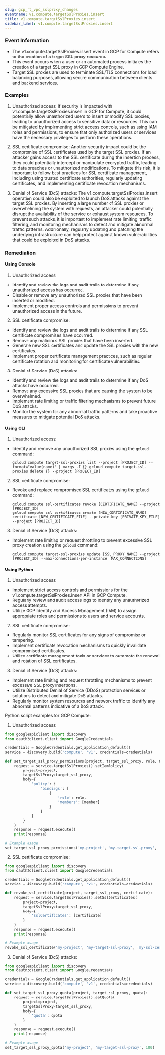 ```yaml
--- 
slug: gcp_rt_vpc_sslproxy_changes
eventname: v1.compute.targetSslProxies.insert
title: v1.compute.targetSslProxies.insert
sidebar_label: v1.compute.targetSslProxies.insert
---
```

                       
### Event Information

- The v1.compute.targetSslProxies.insert event in GCP for Compute refers to the creation of a target SSL proxy resource.
- This event occurs when a user or an automated process initiates the creation of a target SSL proxy in GCP Compute Engine.
- Target SSL proxies are used to terminate SSL/TLS connections for load balancing purposes, allowing secure communication between clients and backend services.


### Examples

1. Unauthorized access: If security is impacted with v1.compute.targetSslProxies.insert in GCP for Compute, it could potentially allow unauthorized users to insert or modify SSL proxies, leading to unauthorized access to sensitive data or resources. This can be mitigated by implementing strict access controls, such as using IAM roles and permissions, to ensure that only authorized users or services have the necessary privileges to perform these operations.

2. SSL certificate compromise: Another security impact could be the compromise of SSL certificates used by the target SSL proxies. If an attacker gains access to the SSL certificate during the insertion process, they could potentially intercept or manipulate encrypted traffic, leading to data breaches or unauthorized modifications. To mitigate this risk, it is important to follow best practices for SSL certificate management, including using trusted certificate authorities, regularly updating certificates, and implementing certificate revocation mechanisms.

3. Denial of Service (DoS) attacks: The v1.compute.targetSslProxies.insert operation could also be exploited to launch DoS attacks against the target SSL proxies. By inserting a large number of SSL proxies or overwhelming the system with requests, an attacker could potentially disrupt the availability of the service or exhaust system resources. To prevent such attacks, it is important to implement rate limiting, traffic filtering, and monitoring mechanisms to detect and mitigate abnormal traffic patterns. Additionally, regularly updating and patching the underlying infrastructure can help protect against known vulnerabilities that could be exploited in DoS attacks.

### Remediation

#### Using Console

1. Unauthorized access:
- Identify and review the logs and audit trails to determine if any unauthorized access has occurred.
- Disable or remove any unauthorized SSL proxies that have been inserted or modified.
- Implement proper access controls and permissions to prevent unauthorized access in the future.

2. SSL certificate compromise:
- Identify and review the logs and audit trails to determine if any SSL certificate compromises have occurred.
- Remove any malicious SSL proxies that have been inserted.
- Generate new SSL certificates and update the SSL proxies with the new certificates.
- Implement proper certificate management practices, such as regular certificate rotation and monitoring for certificate vulnerabilities.

3. Denial of Service (DoS) attacks:
- Identify and review the logs and audit trails to determine if any DoS attacks have occurred.
- Remove any excessive SSL proxies that are causing the system to be overwhelmed.
- Implement rate limiting or traffic filtering mechanisms to prevent future DoS attacks.
- Monitor the system for any abnormal traffic patterns and take proactive measures to mitigate potential DoS attacks.

#### Using CLI

1. Unauthorized access:
- Identify and remove any unauthorized SSL proxies using the `gcloud` command:
  ```
  gcloud compute target-ssl-proxies list --project [PROJECT_ID] --format="value(name)" | xargs -I {} gcloud compute target-ssl-proxies delete {} --project [PROJECT_ID]
  ```

2. SSL certificate compromise:
- Revoke and replace compromised SSL certificates using the `gcloud` command:
  ```
  gcloud compute ssl-certificates revoke [CERTIFICATE_NAME] --project [PROJECT_ID]
  gcloud compute ssl-certificates create [NEW_CERTIFICATE_NAME] --certificate [NEW_CERTIFICATE_FILE] --private-key [PRIVATE_KEY_FILE] --project [PROJECT_ID]
  ```

3. Denial of Service (DoS) attacks:
- Implement rate limiting or request throttling to prevent excessive SSL proxy creation using the `gcloud` command:
  ```
  gcloud compute target-ssl-proxies update [SSL_PROXY_NAME] --project [PROJECT_ID] --max-connections-per-instance [MAX_CONNECTIONS]
  ```

#### Using Python

1. Unauthorized access:
- Implement strict access controls and permissions for the v1.compute.targetSslProxies.insert API in GCP Compute.
- Regularly review and audit access logs to identify any unauthorized access attempts.
- Utilize GCP Identity and Access Management (IAM) to assign appropriate roles and permissions to users and service accounts.

2. SSL certificate compromise:
- Regularly monitor SSL certificates for any signs of compromise or tampering.
- Implement certificate revocation mechanisms to quickly invalidate compromised certificates.
- Utilize certificate management tools or services to automate the renewal and rotation of SSL certificates.

3. Denial of Service (DoS) attacks:
- Implement rate limiting and request throttling mechanisms to prevent excessive SSL proxy insertions.
- Utilize Distributed Denial of Service (DDoS) protection services or solutions to detect and mitigate DoS attacks.
- Regularly monitor system resources and network traffic to identify any abnormal patterns indicative of a DoS attack.

Python script examples for GCP Compute:
1. Unauthorized access:
```python
from googleapiclient import discovery
from oauth2client.client import GoogleCredentials

credentials = GoogleCredentials.get_application_default()
service = discovery.build('compute', 'v1', credentials=credentials)

def set_target_ssl_proxy_permissions(project, target_ssl_proxy, role, member):
    request = service.targetSslProxies().setIamPolicy(
        project=project,
        targetSslProxy=target_ssl_proxy,
        body={
            'policy': {
                'bindings': [
                    {
                        'role': role,
                        'members': [member]
                    }
                ]
            }
        }
    )
    response = request.execute()
    print(response)

# Example usage
set_target_ssl_proxy_permissions('my-project', 'my-target-ssl-proxy', 'roles/compute.securityAdmin', 'user:example@example.com')
```

2. SSL certificate compromise:
```python
from googleapiclient import discovery
from oauth2client.client import GoogleCredentials

credentials = GoogleCredentials.get_application_default()
service = discovery.build('compute', 'v1', credentials=credentials)

def revoke_ssl_certificate(project, target_ssl_proxy, certificate):
    request = service.targetSslProxies().setSslCertificates(
        project=project,
        targetSslProxy=target_ssl_proxy,
        body={
            'sslCertificates': [certificate]
        }
    )
    response = request.execute()
    print(response)

# Example usage
revoke_ssl_certificate('my-project', 'my-target-ssl-proxy', 'my-ssl-certificate')
```

3. Denial of Service (DoS) attacks:
```python
from googleapiclient import discovery
from oauth2client.client import GoogleCredentials

credentials = GoogleCredentials.get_application_default()
service = discovery.build('compute', 'v1', credentials=credentials)

def set_target_ssl_proxy_quota(project, target_ssl_proxy, quota):
    request = service.targetSslProxies().setQuota(
        project=project,
        targetSslProxy=target_ssl_proxy,
        body={
            'quota': quota
        }
    )
    response = request.execute()
    print(response)

# Example usage
set_target_ssl_proxy_quota('my-project', 'my-target-ssl-proxy', 100)
```


 